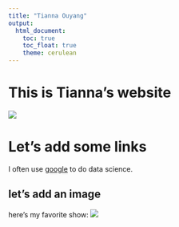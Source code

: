 ```yaml
---
title: "Tianna Ouyang"
output: 
  html_document:
    toc: true
    toc_float: true
    theme: cerulean
---
```


# This is Tianna's website

![](https://media.giphy.com/media/drXGoW1iudhKw/giphy.gif)

# Let's add some links

I often use [google](google.com) to do data science.

## let's add an image

here's my favorite show:
![](friends.jpg)
